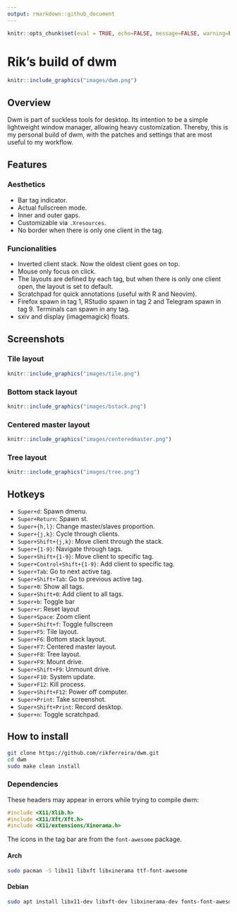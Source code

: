 ```yaml
---
output: rmarkdown::github_document
---
```


```r
knitr::opts_chunk$set(eval = TRUE, echo=FALSE, message=FALSE, warning=FALSE)
```

# Rik's build of dwm

```r
knitr::include_graphics("images/dwm.png")
```

## Overview

Dwm is part of suckless tools for desktop. Its intention to be a simple lightweight window manager, allowing heavy customization. Thereby, this is my personal build of dwm, with the patches and settings that are most useful to my workflow.

## Features

### Aesthetics

- Bar tag indicator.
- Actual fullscreen mode.
- Inner and outer gaps.
- Customizable via `.Xresources`.
- No border when there is only one client in the tag.

### Funcionalities

- Inverted client stack. Now the oldest client goes on top.
- Mouse only focus on click.
- The layouts are defined by each tag, but when there is only one client open, the layout is set to default.
- Scratchpad for quick annotations (useful with R and Neovim).
- Firefox spawn in tag 1, RStudio spawn in tag 2 and Telegram spawn in tag 9. Terminals can spawn in any tag.
- sxiv and display (imagemagick) floats.

## Screenshots

### Tile layout

```r
knitr::include_graphics("images/tile.png")
```

### Bottom stack layout

```r
knitr::include_graphics("images/bstack.png")
```

### Centered master layout

```r
knitr::include_graphics("images/centeredmaster.png")
```

### Tree layout

```r
knitr::include_graphics("images/tree.png")
```

## Hotkeys

- `Super+d`: Spawn dmenu.
- `Super+Return`: Spawn st.
- `Super+{h,l}`: Change master/slaves proportion.
- `Super+{j,k}`: Cycle through clients.
- `Super+Shift+{j,k}`: Move client through the stack.
- `Super+{1-9}`: Navigate through tags.
- `Super+Shift+{1-9}`: Move client to specific tag.
- `Super+Control+Shift+{1-9}`: Add client to specific tag.
- `Super+Tab`: Go to next active tag.
- `Super+Shift+Tab`: Go to previous active tag.
- `Super+0`: Show all tags.
- `Super+Shift+0`: Add client to all tags.
- `Super+b`: Toggle bar
- `Super+r`: Reset layout
- `Super+Space`: Zoom client
- `Super+Shift+f`: Toggle fullscreen
- `Super+F5`: Tile layout.
- `Super+F6`: Bottom stack layout.
- `Super+F7`: Centered master layout.
- `Super+F8`: Tree layout.
- `Super+F9`: Mount drive.
- `Super+Shift+F9`: Unmount drive.
- `Super+F10`: System update.
- `Super+F12`: Kill process.
- `Super+Shift+F12`: Power off computer.
- `Super+Print`: Take screenshot.
- `Super+Shift+Print`: Record desktop.
- `Super+n`: Toggle scratchpad.

## How to install

```bash
git clone https://github.com/rikferreira/dwm.git
cd dwm
sudo make clean install
```

### Dependencies

These headers may appear in errors while trying to compile dwm:

```c
#include <X11/Xlib.h>
#include <X11/Xft/Xft.h>
#include <X11/extensions/Xinerama.h>
```

The icons in the tag bar are from the `font-awesome` package.

#### Arch

```bash
sudo pacman -S libx11 libxft libxinerama ttf-font-awesome
```

#### Debian

```bash
sudo apt install libx11-dev libxft-dev libxinerama-dev fonts-font-awesome
```

